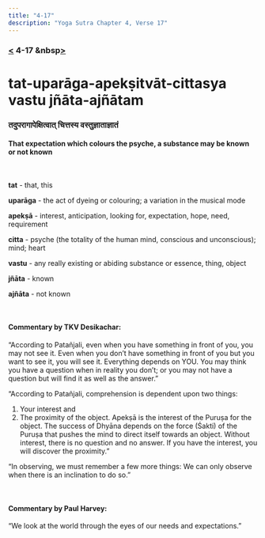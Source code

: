 ```yaml
---
title: "4-17"
description: "Yoga Sutra Chapter 4, Verse 17"
---
```


### [<](/Chapter-4/4-16) 4-17 &nbsp[>](/Chapter-4/4-18/)

# tat-uparāga-apekṣitvāt-cittasya vastu jñāta-ajñātam

### तदुपरागापेक्षित्वात् चित्तस्य वस्तुज्ञाताज्ञातं

#### That expectation which colours the psyche, a substance may be known or not known

<br />

**tat** - that, this

**uparāga** - the act of dyeing or colouring; a variation in the musical mode

**apekṣā** - interest, anticipation, looking for, expectation, hope, need, requirement

**citta** - psyche (the totality of the human mind, conscious and unconscious); mind; heart

**vastu** - any really existing or abiding substance or essence, thing, object

**jñāta** - known

**ajñāta** - not known

<br />

#### Commentary by TKV Desikachar:

“According to Patañjali,
even when you have something in front of you, you may not see it.
Even when you don’t have something in front of you but you want to see it,
you will see it.
Everything depends on YOU.
You may think you have a question when in reality you don’t;
or you may not have a question but will find it as well as the answer.”

“According to Patañjali, comprehension is dependent upon two things:

1. Your interest
   and
2. The proximity of the object.
   Apekṣā is the interest of the Puruṣa for the object.
   The success of Dhyāna depends on the force (Śakti) of the Puruṣa
   that pushes the mind to direct itself towards an object.
   Without interest, there is no question and no answer.
   If you have the interest, you will discover the proximity.”

“In observing, we must remember a few more things:
We can only observe when there is an inclination to do so.”

<br />

#### Commentary by Paul Harvey:

“We look at the world through the eyes
of our needs and expectations.”
